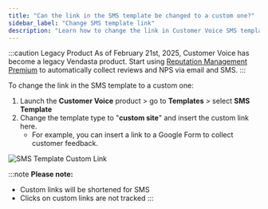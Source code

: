 ```yaml
---
title: "Can the link in the SMS template be changed to a custom one?"
sidebar_label: "Change SMS template link"
description: "Learn how to change the link in Customer Voice SMS templates to a custom one"
---
```


:::caution Legacy Product
As of February 21st, 2025, Customer Voice has become a legacy Vendasta product. Start using [Reputation Management Premium](https://partners.vendasta.com/marketplace/products/RM) to automatically collect reviews and NPS via email and SMS.
:::

To change the link in the SMS template to a custom one:

1. Launch the **Customer Voice** product > go to **Templates** > select **SMS Template**
2. Change the template type to "**custom site**" and insert the custom link here.
   * For example, you can insert a link to a Google Form to collect customer feedback.

![SMS Template Custom Link](./img/legacy-customer-voice/faqs/sms-template-custom-link.jpg)

:::note
**Please note:**

* Custom links will be shortened for SMS
* Clicks on custom links are not tracked
:::